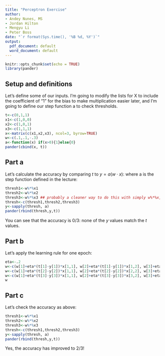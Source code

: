 ```yaml
---
title: "Perceptron Exercise"
author:
- Andey Nunes, MS
- Jordan Hilton
- Mengyu Li  
- Peter Boss 
date: "`r format(Sys.time(), '%B %d, %Y')`"
output:
  pdf_document: default
  word_document: default
---
```


```r
knitr::opts_chunk$set(echo = TRUE)
library(pander)
```

## Setup and definitions

Let's define some of our inputs. I'm going to modify the lists for X to include the coefficient of "1" for the bias to make multiplication easier later, and I'm going to define our step function a to check thresholds.

```r
t<-c(0,1,1)
x1<-c(1,0,0)
x2<-c(1,0,1)
x3<-c(1,1,1)
x<-matrix(c(x1,x2,x3), ncol=3, byrow=TRUE)
w<-c(.1,.1,-.3)
a<-function(x) if(x>0){1}else{0}
pander(cbind(x, t))
```

## Part a

Let's calculate the accuracy by comparing $t$ to $y=a(w \cdot x)$: where a is the step function defined in the lecture:

```r
thresh1<-w%*%x1
thresh2<-w%*%x2
thresh3<-w%*%x3 ## probably a cleaner way to do this with simply w%*%x, but would need to define x differently
thresh<-c(thresh1,thresh2,thresh3)
y<-sapply(thresh, a)
pander(rbind(thresh,y,t))
```

You can see that the accuracy is 0/3: none of the $y$ values match the $t$ values.

## Part b

Let's apply the learning rule for one epoch:

```r
eta<-.2
w<-c(w[1]+eta*(t[1]-y[1])*x[1,1], w[2]+eta*(t[1]-y[1])*x[1,2], w[3]+eta*(t[1]-y[1])*x[1,3]) ##applying learning rule
w<-c(w[1]+eta*(t[2]-y[2])*x[1,1], w[2]+eta*(t[2]-y[2])*x[2,2], w[3]+eta*(t[2]-y[2])*x[2,3]) ##for each original row in
w<-c(w[1]+eta*(t[3]-y[3])*x[1,1], w[2]+eta*(t[3]-y[3])*x[3,2], w[3]+eta*(t[3]-y[3])*x[3,3]) ## training set
w
```

## Part c

Let's check the accuracy as above:

```r
thresh1<-w%*%x1
thresh2<-w%*%x2
thresh3<-w%*%x3 
thresh<-c(thresh1,thresh2,thresh3)
y<-sapply(thresh, a)
pander(rbind(thresh,y,t))
```

Yes, the accuracy has improved to 2/3!